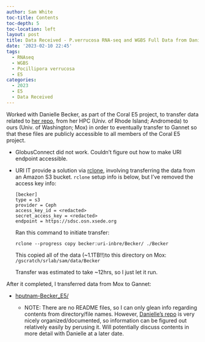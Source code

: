 ```yaml
---
author: Sam White
toc-title: Contents
toc-depth: 5
toc-location: left
layout: post
title: Data Received - P.verrucosa RNA-seq and WGBS Full Data from Danielle Becker
date: '2023-02-10 22:45'
tags: 
  - RNAseq
  - WGBS
  - Pocillipora verrucosa
  - E5
categories: 
  - 2023
  - E5
  - Data Received
---
```

Worked with Danielle Becker, as part of the Coral E5 project, to transfer data related to [her repo](https://github.com/hputnam/Becker_E5), from her HPC (Univ. of Rhode Island; Andromeda) to ours (Univ. of Washington; Mox) in order to eventually transfer to Gannet so that these files are publicly accessible to all members of the Coral E5 project.

  - GlobusConnect did not work. Couldn't figure out how to make URI endpoint accessible.

  - URI IT provide a solution via [rclone](https://rclone.org/), involving transferring the data from an Amazon S3 bucket. `rclone` setup info is below, but I've removed the access key info:

    ```
    [becker]
    type = s3
    provider = Ceph
    access_key_id = <redacted>
    secret_access_key = <redacted>
    endpoint = https://sdsc.osn.xsede.org
    ```

    Ran this command to initiate transfer:

    ```shell
    rclone --progress copy becker:uri-inbre/Becker/ ./Becker
    ```

    This copied all of the data (~1.1TB!!)to this directory on Mox: `/gscratch/srlab/sam/data/Becker`

    Transfer was estimated to take ~12hrs, so I just let it run.
  
  After it completed, I transferred data from Mox to Gannet:

- [hputnam-Becker_E5/](https://gannet.fish.washington.edu/Atumefaciens/hputnam-Becker_E5/)

    - NOTE: There are no README files, so I can only glean info regarding contents from directory/file names. However, [Danielle's repo](https://github.com/hputnam/Becker_E5) is very nicely organized/documented, so information can be figured out relatively easily by perusing it. Will potentially discuss contents in more detail with Danielle at a later date.

